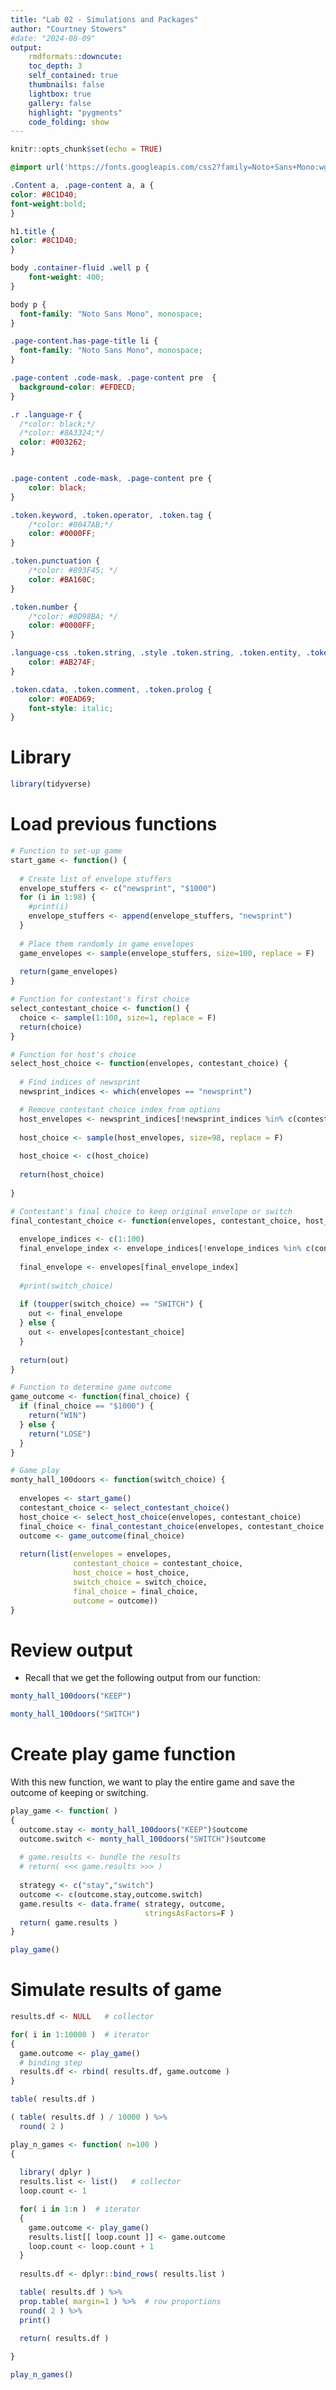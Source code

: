 ---
title: "Lab 02 - Simulations and Packages"
author: "Courtney Stowers"
#date: "2024-08-09"
output:
    rmdformats::downcute:
    toc_depth: 3
    self_contained: true
    thumbnails: false
    lightbox: true
    gallery: false
    highlight: "pygments"
    code_folding: show
---

```{r setup, include=FALSE}
knitr::opts_chunk$set(echo = TRUE)
```


```{css, echo=FALSE}

@import url('https://fonts.googleapis.com/css2?family=Noto+Sans+Mono:wght@100..900&display=swap');

.Content a, .page-content a, a { 
color: #8C1D40; 
font-weight:bold;
}

h1.title {
color: #8C1D40;
}

body .container-fluid .well p {
    font-weight: 400;
}

body p {
  font-family: "Noto Sans Mono", monospace;
}

.page-content.has-page-title li {
  font-family: "Noto Sans Mono", monospace;
}

.page-content .code-mask, .page-content pre  {   
  background-color: #EFDECD;
}

.r .language-r {
  /*color: black;*/
  /*color: #8A3324;*/
  color: #003262;
}


.page-content .code-mask, .page-content pre {
    color: black;
}

.token.keyword, .token.operator, .token.tag {
    /*color: #0047AB;*/
    color: #0000FF;
}

.token.punctuation {
    /*color: #893F45; */
    color: #BA160C;
}

.token.number {
    /*color: #0D98BA; */
    color: #0000FF;
}

.language-css .token.string, .style .token.string, .token.entity, .token.string, .token.url {
    color: #AB274F;
}

.token.cdata, .token.comment, .token.prolog {
    color: #0EAD69;
    font-style: italic;
}
```

# Library

```{r, warning=FALSE, message=FALSE, results='hide'}
library(tidyverse)
```


# Load previous functions

```{r}
# Function to set-up game
start_game <- function() {
  
  # Create list of envelope stuffers
  envelope_stuffers <- c("newsprint", "$1000")
  for (i in 1:98) {
    #print(i)
    envelope_stuffers <- append(envelope_stuffers, "newsprint")
  }
  
  # Place them randomly in game envelopes
  game_envelopes <- sample(envelope_stuffers, size=100, replace = F)
  
  return(game_envelopes)
}

# Function for contestant's first choice
select_contestant_choice <- function() {
  choice <- sample(1:100, size=1, replace = F)
  return(choice)
}

# Function for host's choice
select_host_choice <- function(envelopes, contestant_choice) {
  
  # Find indices of newsprint
  newsprint_indices <- which(envelopes == "newsprint")

  # Remove contestant choice index from options
  host_envelopes <- newsprint_indices[!newsprint_indices %in% c(contestant_choice)]
  
  host_choice <- sample(host_envelopes, size=98, replace = F)
  
  host_choice <- c(host_choice)
  
  return(host_choice)
  
}

# Contestant's final choice to keep original envelope or switch
final_contestant_choice <- function(envelopes, contestant_choice, host_choice, switch_choice) {
  
  envelope_indices <- c(1:100)
  final_envelope_index <- envelope_indices[!envelope_indices %in% c(contestant_choice, host_choice)]
  
  final_envelope <- envelopes[final_envelope_index]
  
  #print(switch_choice)
  
  if (toupper(switch_choice) == "SWITCH") {
    out <- final_envelope
  } else {
    out <- envelopes[contestant_choice]
  }
  
  return(out)
}

# Function to determine game outcome
game_outcome <- function(final_choice) {
  if (final_choice == "$1000") {
    return("WIN")
  } else {
    return("LOSE")
  }
}

# Game play
monty_hall_100doors <- function(switch_choice) {
  
  envelopes <- start_game()
  contestant_choice <- select_contestant_choice()
  host_choice <- select_host_choice(envelopes, contestant_choice)
  final_choice <- final_contestant_choice(envelopes, contestant_choice, host_choice, switch_choice)
  outcome <- game_outcome(final_choice)
  
  return(list(envelopes = envelopes, 
              contestant_choice = contestant_choice, 
              host_choice = host_choice, 
              switch_choice = switch_choice, 
              final_choice = final_choice, 
              outcome = outcome))
}
```


# Review output

- Recall that we get the following output from our function:

```{r}
monty_hall_100doors("KEEP")
```


```{r}
monty_hall_100doors("SWITCH")
```


# Create play game function

With this new function, we want to play the entire game and save the outcome of keeping or switching.

```{r}
play_game <- function( )
{
  outcome.stay <- monty_hall_100doors("KEEP")$outcome
  outcome.switch <- monty_hall_100doors("SWITCH")$outcome
  
  # game.results <- bundle the results
  # return( <<< game.results >>> )
  
  strategy <- c("stay","switch")
  outcome <- c(outcome.stay,outcome.switch)
  game.results <- data.frame( strategy, outcome,
                              stringsAsFactors=F )
  return( game.results )
}

play_game()
```

# Simulate results of game

```{r}
results.df <- NULL   # collector

for( i in 1:10000 )  # iterator
{
  game.outcome <- play_game()
  # binding step
  results.df <- rbind( results.df, game.outcome )
}

table( results.df ) 
```

```{r}
( table( results.df ) / 10000 ) %>% 
  round( 2 )
```

```{r}
play_n_games <- function( n=100 )
{
  
  library( dplyr )
  results.list <- list()   # collector
  loop.count <- 1

  for( i in 1:n )  # iterator
  {
    game.outcome <- play_game()
    results.list[[ loop.count ]] <- game.outcome 
    loop.count <- loop.count + 1
  }
  
  results.df <- dplyr::bind_rows( results.list )

  table( results.df ) %>% 
  prop.table( margin=1 ) %>%  # row proportions
  round( 2 ) %>% 
  print()
  
  return( results.df )

}

play_n_games()
```












